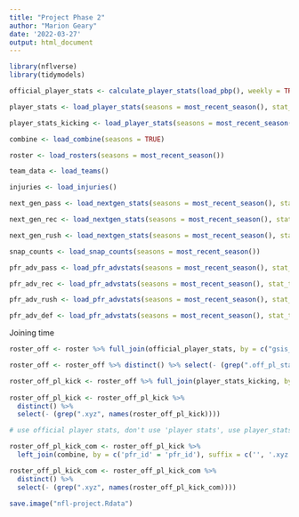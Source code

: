 ```yaml
---
title: "Project Phase 2"
author: "Marion Geary"
date: '2022-03-27'
output: html_document
---
```




```r
library(nflverse)
library(tidymodels)

official_player_stats <- calculate_player_stats(load_pbp(), weekly = TRUE)

player_stats <- load_player_stats(seasons = most_recent_season(), stat_type = 'offense', )

player_stats_kicking <- load_player_stats(seasons = most_recent_season(), stat_type = 'kicking')

combine <- load_combine(seasons = TRUE)

roster <- load_rosters(seasons = most_recent_season())

team_data <- load_teams()

injuries <- load_injuries()

next_gen_pass <- load_nextgen_stats(seasons = most_recent_season(), stat_type = 'passing')

next_gen_rec <- load_nextgen_stats(seasons = most_recent_season(), stat_type = 'receiving')

next_gen_rush <- load_nextgen_stats(seasons = most_recent_season(), stat_type = 'rushing')

snap_counts <- load_snap_counts(seasons = most_recent_season())

pfr_adv_pass <- load_pfr_advstats(seasons = most_recent_season(), stat_type = 'pass', summary_level = 'week')

pfr_adv_rec <- load_pfr_advstats(seasons = most_recent_season(), stat_type = 'rec', summary_level = 'week')

pfr_adv_rush <- load_pfr_advstats(seasons = most_recent_season(), stat_type = 'rush', summary_level = 'week')

pfr_adv_def <- load_pfr_advstats(seasons = most_recent_season(), stat_type = 'def', summary_level = 'week')
```

Joining time

```r
roster_off <- roster %>% full_join(official_player_stats, by = c("gsis_id" = "player_id"), suffix = c('', '.off_pl_stat'), keep = FALSE, na_matches = 'never') 

roster_off <- roster_off %>% distinct() %>% select(- (grep(".off_pl_stat", names(roster_off))))

roster_off_pl_kick <- roster_off %>% full_join(player_stats_kicking, by = c("gsis_id" = "player_id", 'week' = 'week'), suffix = c('', '.xyz'), keep = FALSE)
         
roster_off_pl_kick <- roster_off_pl_kick %>%
  distinct() %>%
  select(- (grep(".xyz", names(roster_off_pl_kick))))    

# use official player stats, don't use 'player stats', use player_stats_kick

roster_off_pl_kick_com <- roster_off_pl_kick %>%
  left_join(combine, by = c('pfr_id' = 'pfr_id'), suffix = c('', '.xyz'), keep = FALSE)

roster_off_pl_kick_com <- roster_off_pl_kick_com %>%
  distinct() %>%
  select(- (grep(".xyz", names(roster_off_pl_kick_com)))) 
```

```r
save.image("nfl-project.Rdata")
```

